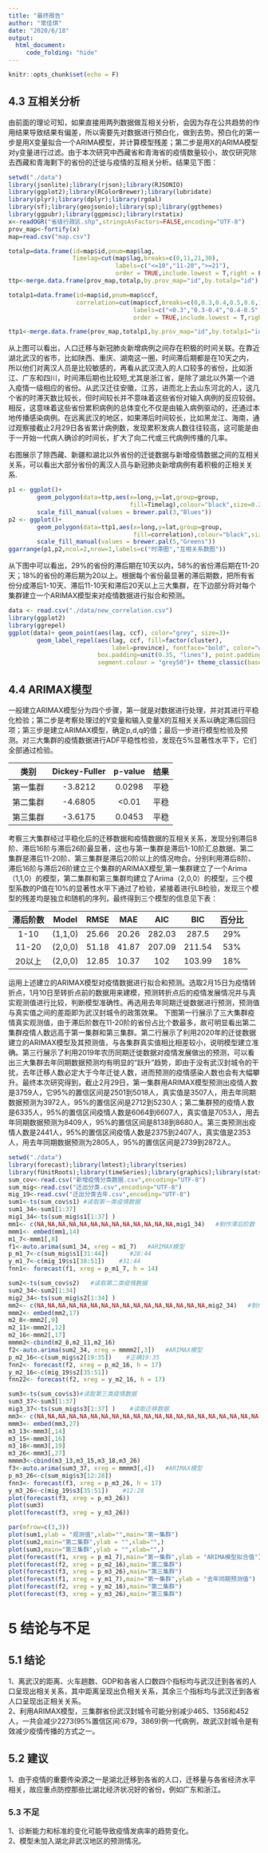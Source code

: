 ```yaml
---
title: "最终报告"
author: "常佳琪"
date: "2020/6/18"
output: 
  html_document:
     code_folding: "hide"
---
```


```r
knitr::opts_chunk$set(echo = F)
```

## 4.3 互相关分析

由前面的理论可知，如果直接用两列数据做互相关分析，会因为存在公共趋势的作用结果导致结果有偏差，所以需要先对数据进行预白化，做到去势。预白化的第一步是用X变量拟合一个ARIMA模型，并计算模型残差；第二步是用X的ARIMA模型对y变量进行过滤。由于本次研究中西藏省和青海省的疫情数量较小，故仅研究除去西藏和青海剩下的省份的迁徙与疫情的互相关分析。结果见下图：

```r
setwd("./data")
library(jsonlite);library(rjson);library(RJSONIO)
library(ggplot2);library(RColorBrewer);library(lubridate)
library(plyr);library(dplyr);library(rgdal)
library(sf);library(geojsonio);library(sp);library(ggthemes)
library(ggpubr);library(ggpmisc);library(rstatix)
x<-readOGR("省级行政区.shp",stringsAsFactors=FALSE,encoding="UTF-8")
prov_map<-fortify(x)
map=read.csv("map.csv")

totalp=data.frame(id=map$id,pnum=map$lag,
                  Timelag=cut(map$lag,breaks=c(0,11,21,30),
                              labels=c("<=10","11-20",">=21"),
                              order = TRUE,include.lowest = T,right = F))
ttp<-merge.data.frame(prov_map,totalp,by.prov_map="id",by.totalp="id")
```




```r
totalp1=data.frame(id=map$id,pnum=map$ccf,
                   correlation=cut(map$ccf,breaks=c(0,0.3,0.4,0.5,0.6,1),
                                   labels=c("<0.3","0.3-0.4","0.4-0.5","0.5-0.6",">=0.6"),
                                   order = TRUE,include.lowest = T,right = F))

ttp1<-merge.data.frame(prov_map,totalp1,by.prov_map="id",by.totalp1="id")
```


从上图可以看出，人口迁移与新冠肺炎新增病例之间存在积极的时间关联。在靠近湖北武汉的省市，比如陕西、重庆、湖南这一圈，时间滞后期都是在10天之内，所以他们对离汉人员是比较敏感的，再看从武汉流入的人口较多的省份，比如浙江、广东和四川，时间滞后期也比较短,尤其是浙江省，是除了湖北以外第一个进入疫情一级相应的省份。从武汉迁往安徽，江苏，进而北上去山东河北的人，这几个省的时滞天数比较长，但时间较长并不意味着这些省份对输入病例的反应较弱。相反，这意味着这些省份累积病例的总体变化不仅是由输入病例驱动的，还通过本地传播感染病例。在远离武汉的地区，如果滞后时间较长，比如黑龙江、海南，通过观察接截止2月29日各省累计病例数，发现累积发病人数往往较高，这可能是由于一开始一代病人确诊的时间长，扩大了向二代或三代病例传播的几率。

右图展示了除西藏、新疆和湖北以外省份的迁徙数据与新增疫情数据之间的互相关关系，可以看出大部分省份的离汉人员与新冠肺炎新增病例有着积极的正相关关系.

```r
p1 <- ggplot()+
        geom_polygon(data=ttp,aes(x=long,y=lat,group=group,
                                  fill=Timelag),colour="black",size=0.25)+
        scale_fill_manual(values = brewer.pal(3,"Blues"))
p2 <- ggplot()+
        geom_polygon(data=ttp1,aes(x=long,y=lat,group=group,
                                   fill=correlation),colour="black",size=0.25)+
        scale_fill_manual(values = brewer.pal(5,"Greens"))
ggarrange(p1,p2,ncol=2,nrow=1,labels=c("时滞图","互相关系数图"))
```

从下图中可以看出，29%的省份的滞后期在10天以内，58%的省份滞后期在11-20天；18%的省份的滞后期为20以上。根据每个省份最显著的滞后期数，把所有省份分成滞后1-10天、滞后11-10天和滞后20天以上三大集群，在下边部分将对每个集群建立一个ARIMAX模型来对疫情数据进行拟合和预测。


```r
data <- read.csv("./data/new_correlation.csv")
library(ggplot2)
library(ggrepel)
ggplot(data)+ geom_point(aes(lag, ccf), color="grey", size=3)+
        geom_label_repel(aes(lag, ccf, fill=factor(cluster), 
                             label=province), fontface="bold", color="white", 
                         box.padding=unit(0.35, "lines"), point.padding=unit(0.5, "lines"), 
                         segment.colour = "grey50")+ theme_classic(base_size = 16)
```



## 4.4 ARIMAX模型

一般建立ARIMAX模型分为四个步骤，第一就是对数据进行处理，并对其进行平稳化检验；第二步是考察处理过的Y变量和输入变量X的互相关关系以确定滞后回归项；第三步是建立ARIMAX模型，确定p,d,q的值；最后一步进行模型检验及预测。对三大集群的疫情数据进行ADF平稳性检验，发现在5%显著性水平下，它们全部通过检验。


|  类别   | Dickey-Fuller |  p-value   |  结果  |
|:-------:|:------------:|:------:|:-----:|
|  第一集群   |   -3.8212    | 0.0298 |   平稳  |
|  第二集群   |   -4.6805    | <0.01 |   平稳  | 
|  第三集群   |   -3.6175    | 0.0453 |   平稳  |  

考察三大集群经过平稳化后的迁移数据和疫情数据的互相关关系，发现分别滞后8阶、滞后16阶与滞后26阶最显著，这也与第一集群是滞后1-10阶汇总数据、第二集群是滞后11-20阶、第三集群是滞后20阶以上的情况吻合。分别利用滞后8阶、滞后16阶与滞后26阶建立三个集群的ARIMAX模型,第一集群建立了一个Arima（1,1,0）的模型，第二集群和第三集群均建立了Arima（2,0,0）的模型，三个模型系数的P值在10%的显著性水平下通过了检验，紧接着进行LB检验，发现三个模型的残差均是独立和随机的序列，最终得到三个模型的信息见下表：

|滞后阶数 | Model  |  RMSE  |  MAE   |  AIC  |  BIC  |百分比|
|:-------:|:------:|:------:|:------:|:-----:|:-----:|:-----:|
|  1-10   | (1,1,0)|25.66   | 20.26  |282.03 |287.5  |29%|
|  11-20  | (2,0,0)|51.18   | 41.87  |207.09 |211.54  |53%|
|  20以上 | (2,0,0)|12.85   | 10.37  |102 |103.99  |18%|

运用上述建立的ARIMAX模型对疫情数据进行拟合和预测。选取2月15日为疫情转折点，1月10日至转折点前的数据用来建模，预测转折点后的疫情发展情况并与真实观测值进行比较，判断模型准确性。再选用去年同期迁徙数据进行预测，预测值与真实值之间的差距即为武汉封城令的政策效果。
下图第一行展示了三大集群疫情真实观测值，由于滞后阶数在11-20阶的省份占比个数最多，故可明显看出第二集群疫情人数远高于第一集群和第三集群。第二行展示了利用2020年的迁徙数据建立的ARIMAX模型及其预测值，与各集群真实值相比相差较小，说明模型建立准确。第三行展示了利用2019年农历同期迁徙数据对疫情发展做出的预测，可以看出三大集群去年同期数据预测均有明显的“跃升”趋势，即由于没有武汉封城令的干扰，去年迁移人数必定大于今年迁徙人数，进而预测的疫情感染人数也会有大幅攀升。最终本次研究得到，截止2月29日，第一集群用ARIMAX模型预测出疫情人数是3759人，它95%的置信区间是2501到5018人，真实值是3507人，用去年同期数据预测为3972人，95%的置信区间是2712到5230人；第二集群预的疫情人数是6335人，95%的置信区间疫情人数是6064到6607人，真实值是7053人，用去年同期数据预测为8409人，95%的置信区间是8138到8680人。第三类预测出疫情人数是2441人，95%的置信区间疫情人数是2375到2407人，真实值是2353人，用去年同期数据预测为2805人，95%的置信区间是2739到2872人。


```r
setwd("./data")
library(forecast);library(lmtest);library(tseries)
library(fUnitRoots);library(timeSeries);library(graphics);library(stats)
sum_cov<-read.csv("新增疫情分类数据.csv",encoding="UTF-8")
sum_mig<-read.csv("迁出分类.csv",encoding="UTF-8")
mig_19<-read.csv("迁出分类去年.csv",encoding="UTF-8")
sum1<-ts(sum_cov$s1) #读取第一类疫情数据
sum1_34<-sum1[1:37]
mig1_34<-ts(sum_mig$s1[1:37] )
mm1<- c(NA,NA,NA,NA,NA,NA,NA,NA,NA,NA,NA,NA,NA,mig1_34)   #制作滞后阶数
mmm1<- embed(mm1,14)
m1_7<-mmm1[,8]
f1<-auto.arima(sum1_34, xreg = m1_7)   #ARIMAX模型
p_m1_7<-c(sum_mig$s1[31:44])      #28:44
y_m1_7<-c(mig_19$s1[38:51])    #31:44
fnn1<- forecast(f1, xreg = p_m1_7, h = 14)

sum2<-ts(sum_cov$s2)   #读取第二类疫情数据
sum2_34<-sum2[1:34]
mig2_34<-ts(sum_mig$s2[1:34] )    
mm2<- c(NA,NA,NA,NA,NA,NA,NA,NA,NA,NA,NA,NA,NA,NA,NA,NA,mig2_34)   #制作滞后阶数
mmm2<- embed(mm2,17)
m2_8<-mmm2[,9]
m2_11<-mmm2[,12]
m2_16<-mmm2[,17]
mmmm2<-cbind(m2_8,m2_11,m2_16)
f2<-auto.arima(sum2_34, xreg = mmmm2[,3])   #ARIMAX模型
p_m2_16<-c(sum_mig$s2[19:35])    #正确19:35
fnn2<- forecast(f2, xreg = p_m2_16, h = 17)
y_m2_16<-c(mig_19$s2[35:51])
fnn22<- forecast(f2, xreg = y_m2_16, h = 17)

sum3<-ts(sum_cov$s3)#读取第三类疫情数据
sum3_37<-sum3[1:37]
mig3_37<-ts(sum_mig$s3[1:37] )    #读取迁移数据
mm3<- c(NA,NA,NA,NA,NA,NA,NA,NA,NA,NA,NA,NA,NA,NA,NA,NA,NA,NA,NA,NA,NA,NA,NA,NA,NA,NA,mig3_37)   #制作滞后阶数
mmm3<- embed(mm3,27)
m3_13<-mmm3[,14]
m3_15<-mmm3[,16]
m3_18<-mmm3[,19]
m3_26<-mmm3[,27]
mmmm3<-cbind(m3_13,m3_15,m3_18,m3_26)
f3<-auto.arima(sum3_37, xreg = mmmm3[,4])   #ARIMAX模型
p_m3_26<-c(sum_mig$s3[12:28])
fnn3<- forecast(f3, xreg = p_m3_26, h = 17)
y_m3_26<-c(mig_19$s3[35:51])    #12:28
plot(forecast(f3, xreg = p_m3_26))
plot(sum3)
plot(forecast(f3, xreg = y_m3_26))
```



```r
par(mfrow=c(3,3))
plot(sum1,ylab = "观测值",xlab="",main="第一集群")
plot(sum2,main="第二集群",ylab = "",xlab="",)
plot(sum3,main="第三集群",ylab = "",xlab="",)
plot(forecast(f1, xreg = p_m1_7),main="第一集群",ylab = "ARIMA模型拟合值")
plot(forecast(f2, xreg = p_m2_16),main="第二集群")
plot(forecast(f3, xreg = p_m3_26),main="第三集群")
plot(forecast(f1, xreg = y_m1_7),main="第一集群",ylab = "去年同期预测值")
plot(forecast(f2, xreg = y_m2_16),main="第二集群")
plot(forecast(f3, xreg = y_m3_26),main="第三集群")
```


# 5 结论与不足
## 5.1 结论
1、离武汉的距离、火车趟数、GDP和各省人口数四个指标均与武汉迁到各省的人口呈现出相关关系，其中距离呈现出负相关关系，其余三个指标均与武汉迁到各省人口呈现出正相关关系。  
2、利用ARIMAX模型，三集群省份武汉封城令可能分别减少465、1356和452人，一共会减少2273(95%置信区间:679，3869)例一代病例，故武汉封城令是有效减少疫情传播的方式之一。

## 5.2 建议
1、由于疫情的重要传染源之一是湖北迁移到各省的人口，迁移量与各省经济水平相关，故应重点防控那些比湖北经济状况好的省份，例如广东和浙江。  

### 5.3 不足
1、诊断能力和标准的变化可能导致疫情发病率的趋势变化。  
2、模型未加入湖北非武汉地区的预测情况。